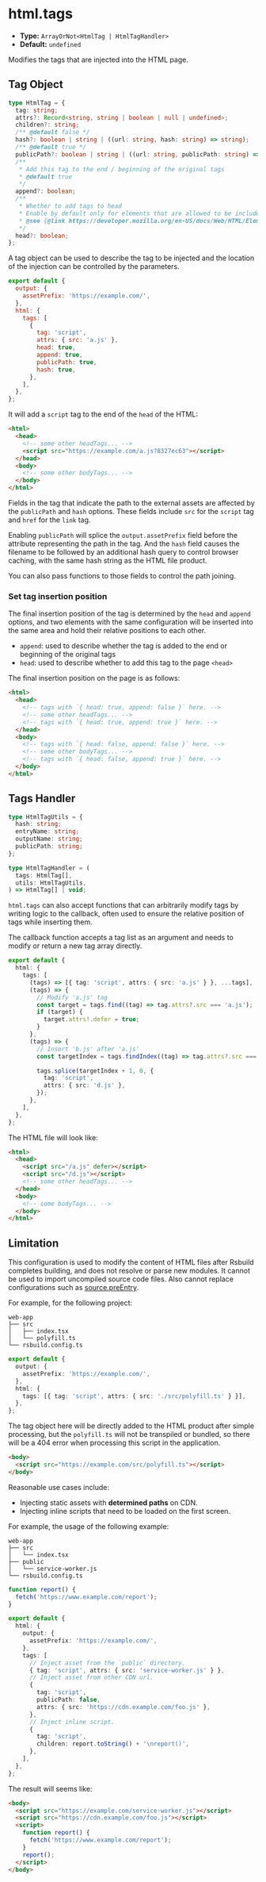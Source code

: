 # html.tags

- **Type:** `ArrayOrNot<HtmlTag | HtmlTagHandler>`
- **Default:** `undefined`

Modifies the tags that are injected into the HTML page.

## Tag Object

```ts
type HtmlTag = {
  tag: string;
  attrs?: Record<string, string | boolean | null | undefined>;
  children?: string;
  /** @default false */
  hash?: boolean | string | ((url: string, hash: string) => string);
  /** @default true */
  publicPath?: boolean | string | ((url: string, publicPath: string) => string);
  /**
   * Add this tag to the end / beginning of the original tags
   * @default true
   */
  append?: boolean;
  /**
   * Whether to add tags to head
   * Enable by default only for elements that are allowed to be included in the `head` tag.
   * @see {@link https://developer.mozilla.org/en-US/docs/Web/HTML/Element/head#see_also}
   */
  head?: boolean;
};
```

A tag object can be used to describe the tag to be injected and the location of the injection can be controlled by the parameters.

```js
export default {
  output: {
    assetPrefix: 'https://example.com/',
  },
  html: {
    tags: [
      {
        tag: 'script',
        attrs: { src: 'a.js' },
        head: true,
        append: true,
        publicPath: true,
        hash: true,
      },
    ],
  },
};
```

It will add a `script` tag to the end of the `head` of the HTML:

```html
<html>
  <head>
    <!-- some other headTags... -->
    <script src="https://example.com/a.js?8327ec63"></script>
  </head>
  <body>
    <!-- some other bodyTags... -->
  </body>
</html>
```

Fields in the tag that indicate the path to the external assets are affected by the `publicPath` and `hash` options.
These fields include `src` for the `script` tag and `href` for the `link` tag.

Enabling `publicPath` will splice the `output.assetPrefix` field before the attribute representing the path in the tag.
And the `hash` field causes the filename to be followed by an additional hash query to control browser caching, with the same hash string as the HTML file product.

You can also pass functions to those fields to control the path joining.

### Set tag insertion position

The final insertion position of the tag is determined by the `head` and `append` options, and two elements with the same configuration will be inserted into the same area and hold their relative positions to each other.

- `append`: used to describe whether the tag is added to the end or beginning of the original tags
- `head`: used to describe whether to add this tag to the page `<head>`

The final insertion position on the page is as follows:

```html
<html>
  <head>
    <!-- tags with `{ head: true, append: false }` here. -->
    <!-- some other headTags... -->
    <!-- tags with `{ head: true, append: true }` here. -->
  </head>
  <body>
    <!-- tags with `{ head: false, append: false }` here. -->
    <!-- some other bodyTags... -->
    <!-- tags with `{ head: false, append: true }` here. -->
  </body>
</html>
```

## Tags Handler

```ts
type HtmlTagUtils = {
  hash: string;
  entryName: string;
  outputName: string;
  publicPath: string;
};

type HtmlTagHandler = (
  tags: HtmlTag[],
  utils: HtmlTagUtils,
) => HtmlTag[] | void;
```

`html.tags` can also accept functions that can arbitrarily modify tags by writing logic to the callback, often used to ensure the relative position of tags while inserting them.

The callback function accepts a tag list as an argument and needs to modify or return a new tag array directly.

```ts
export default {
  html: {
    tags: [
      (tags) => [{ tag: 'script', attrs: { src: 'a.js' } }, ...tags],
      (tags) => {
        // Modify 'a.js' tag
        const target = tags.find((tag) => tag.attrs?.src === 'a.js');
        if (target) {
          target.attrs!.defer = true;
        }
      },
      (tags) => {
        // Insert 'b.js' after 'a.js'
        const targetIndex = tags.findIndex((tag) => tag.attrs?.src === 'a.js');

        tags.splice(targetIndex + 1, 0, {
          tag: 'script',
          attrs: { src: 'd.js' },
        });
      },
    ],
  },
};
```

The HTML file will look like:

```html
<html>
  <head>
    <script src="/a.js" defer></script>
    <script src="/d.js"></script>
    <!-- some other headTags... -->
  </head>
  <body>
    <!-- some bodyTags... -->
  </body>
</html>
```

## Limitation

This configuration is used to modify the content of HTML files after Rsbuild completes building, and does not resolve or parse new modules. It cannot be used to import uncompiled source code files. Also cannot replace configurations such as [source.preEntry](/config/source/pre-entry).

For example, for the following project:

```text
web-app
├── src
│   ├── index.tsx
│   └── polyfill.ts
└── rsbuild.config.ts
```

```ts title="rsbuild.config.ts"
export default {
  output: {
    assetPrefix: 'https://example.com/',
  },
  html: {
    tags: [{ tag: 'script', attrs: { src: './src/polyfill.ts' } }],
  },
};
```

The tag object here will be directly added to the HTML product after simple processing, but the `polyfill.ts` will not be transpiled or bundled, so there will be a 404 error when processing this script in the application.

```html
<body>
  <script src="https://example.com/src/polyfill.ts"></script>
</body>
```

Reasonable use cases include:

- Injecting static assets with **determined paths** on CDN.
- Injecting inline scripts that need to be loaded on the first screen.

For example, the usage of the following example:

```text
web-app
├── src
│   └── index.tsx
├── public
│   └── service-worker.js
└── rsbuild.config.ts
```

```ts title="rsbuild.config.ts"
function report() {
  fetch('https://www.example.com/report');
}

export default {
  html: {
    output: {
      assetPrefix: 'https://example.com/',
    },
    tags: [
      // Inject asset from the `public` directory.
      { tag: 'script', attrs: { src: 'service-worker.js' } },
      // Inject asset from other CDN url.
      {
        tag: 'script',
        publicPath: false,
        attrs: { src: 'https://cdn.example.com/foo.js' },
      },
      // Inject inline script.
      {
        tag: 'script',
        children: report.toString() + '\nreport()',
      },
    ],
  },
};
```

The result will seems like:

```html
<body>
  <script src="https://example.com/service-worker.js"></script>
  <script src="https://cdn.example.com/foo.js"></script>
  <script>
    function report() {
      fetch('https://www.example.com/report');
    }
    report();
  </script>
</body>
```
